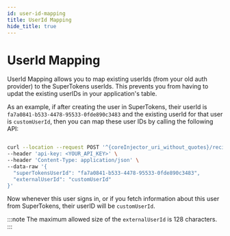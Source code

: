 ```yaml
---
id: user-id-mapping
title: UserId Mapping
hide_title: true
---
```


<!-- COPY DOCS -->
<!-- ./thirdpartyemailpassword/migration/account-creation/user-id-mapping.mdx -->


# UserId Mapping

UserId Mapping allows you to map existing userIds (from your old auth provider) to the SuperTokens userIds. This prevents you from having to updat the existing userIDs in your application's table.

As an example, if after creating the user in SuperTokens, their userId is `fa7a0841-b533-4478-95533-0fde890c3483` and the existing userId for that user is `customUserId`, then you can map these user IDs by calling the following API:

<CoreInjector defaultValue="http://localhost:3567">

```bash

curl --location --request POST '^{coreInjector_uri_without_quotes}/recipe/userid/map' \
--header 'api-key: <YOUR_API_KEY>' \
--header 'Content-Type: application/json' \
--data-raw '{
  "superTokensUserId": "fa7a0841-b533-4478-95533-0fde890c3483",
  "externalUserId": "customUserId"
}'
```

</CoreInjector>

Now whenever this user signs in, or if you fetch information about this user from SuperTokens, their userID will be `customUserId`.

:::note
The maximum allowed size of the `externalUserId` is 128 characters.
:::
